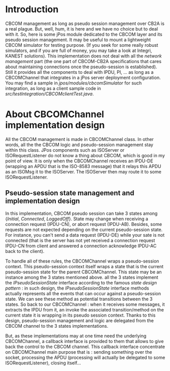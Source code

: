 = Introduction =
CBCOM management as long as pseudo session management over CB2A is a real plague. But, well, hum, it is here and we have no choice but to deal with it. 
So, here is some jPos module dedicated to the CBCOM layer and its pseudo session management. 
It may be useful to mount a lightweight CBCOM simulator for testing purpose. (If you seek for some really robust simulators, and if you are full of money, you may take a look at Integri, KANEST solutions). 
This implementation does not deal with all the ''network management'' part (the one part of CBCOM-CB2A specifications that cares about maintaining connections once the pseudo-session is established).
Still it provides all the components to deal with IPDU, PI, ... as long as a CBCOMChannel that integrates in a jPos server deployment configuration. You may find a sample in ''jpos/modules/cbcomSimulator'' for such integration, as long as a client sample code in ''src/testIntegration/CBCOMclientTest.java''.

= About CBCOMChannel implementation design =
All the CBCOM management is made in CBCOMChannel class. In other words, all the the CBCOM logic and pseudo-session management stay within this class. 
JPos components such as ISOServer or ISORequestListener do not know a thing about CBCOM, which is good in my point of view.
It is only when the CBCOMChannel receives an IPDU-DE (wrapping an APDU that is the ISO-8583 message) that it relays this APDU as an ISOMsg it to the ISOServer. The ISOServer then may route it to some ISORequestListener.

== Pseudo-session state management and implementation design ==
In this implementation, CBCOM pseudo session can take 3 states among {''Initial'', ''Connected'', ''LoggedOff''}.
State may change when receiving a connection request (IPDU-CN), or abort request (IPDU-AB).
Besides, some requests are not expected depending on the current pseudo-session state. For instance, you can't send a data request (IPDU-DE) while your sate is not connected (that is the server has not yet received a connection request IPDU-CN from client and answered a connection acknowledge IPDU-AC back to the client).

To handle all of these rules, the CBCOMChannel wraps a pseudo-session context. This pseudo-session context itself wraps a state that is the current pseudo-session state for the parent CBCOMChannel. 
This state may be an instance among the 3 states mentioned above. all the 3 states  implement the ''IPseudoSessionState'' interface according to the famous ''state design pattern'' : in such design, the ''IPseudoSessionState'' interface methods actually represents all the events that can occur against a pseudo-session state. We can see these method as potential transitions between the 3 states.
So back to our CBCOMChannel : when it receives some messages, it extracts the IPDU from it, an invoke the associated transition/method on the current state it is wrapping in its pseudo session context. 
Thanks to this design, pseudo-session management and logic are delegated from the CBCOM channel to the 3 states implementations.

But, as these implementations may at one time need the underlying CBCOMChannel, a callback interface is provided to them that allows to give back the control to the CBCOM channel. This callback interface concentrate on CBCOMChannel main purpose that is : sending something over the socket, processing the APDU (processing will actually be delegated to some ISORequestListener), closing itself...
